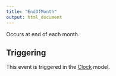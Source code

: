 ```yaml
---
title: "EndOfMonth"
output: html_document
---
```



Occurs at end of each month.

## Triggering

This event is triggered in the [Clock](/docs/Models/Clock.qmd) model.

